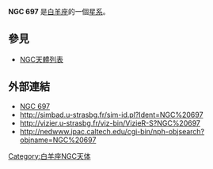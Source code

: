 {{NGCInfoBox|NGCID=NGC 697|發現者=弗里德里希·威廉·赫歇爾|發現日期=1784年9月15日|其他編號=NGC 674, UGC 1317,MCG 4-5-22|曆元=J2000.0
|赤經=1時51分17.5秒
|赤緯=22°21'27"|星座=白羊座|星體=星系|星等=12|表面亮度=13.6|藍等=12.8}}

'''NGC 697''' 是[[白羊座|白羊座]]的一個[[星系|星系]]。

== 參見 ==
* [[NGC天體列表|NGC天體列表]]

== 外部連結 ==
* [https://web.archive.org/web/20050824174810/http://www.seds.org/~spider/ngc/ngc.cgi?697 NGC 697]
* http://simbad.u-strasbg.fr/sim-id.pl?Ident=NGC%20697
* http://vizier.u-strasbg.fr/viz-bin/VizieR-S?NGC%20697{{Wayback|url=http://vizier.u-strasbg.fr/viz-bin/VizieR-S?NGC%20697 |date=20160305220913 }}
* http://nedwww.ipac.caltech.edu/cgi-bin/nph-objsearch?objname=NGC%20697{{Wayback|url=http://nedwww.ipac.caltech.edu/cgi-bin/nph-objsearch?objname=NGC%20697 |date=20191018193136 }}

{{Catalogs|NGC=697}}

[[Category:白羊座NGC天体|Category:白羊座NGC天体]]